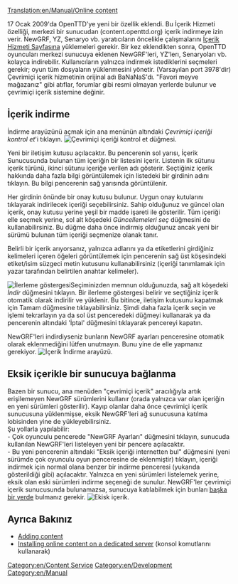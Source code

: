 [[Translation:en/Manual/Online content]]

{{tr/İçindekiler}}
{{en/Feature|0.7}}

17 Ocak 2009'da OpenTTD'ye yeni bir özellik eklendi. Bu İçerik Hizmeti özelliği, merkezi bir sunucudan (content.openttd.org) içerik indirmeye izin verir. NewGRF, YZ, Senaryo vb. yaratıcıların öncelikle çalışmalarını [http://content.openttd.org/ İçerik Hizmeti Sayfasına] yüklemeleri gerekir. Bir kez eklendikten sonra, OpenTTD oyuncuları merkezi sunucuya eklenen NewGRF'leri, YZ'lerı, Senaryoları vb. kolayca indirebilir. Kullanıcıların yalnızca indirmek istediklerini seçmeleri gerekir; oyun tüm dosyaların yüklenmesini yönetir. (Varsayılan port 3978'dir) Çevrimiçi içerik hizmetinin orijinal adı BaNaNaS'dı. "Favori meyve mağazanız" gibi atıflar, forumlar gibi resmi olmayan yerlerde bulunur ve çevrimiçi içerik sistemine değinir.

==İçerik indirme==
İndirme arayüzünü açmak için ana menünün altındaki ''Çevrimiçi içeriği kontrol et'''i tıklayın.
[[File:tr/Aname.png|center|frame|Çevrimiçi içeriği kontrol et düğmesi.]]

Yeni bir iletişim kutusu açılacaktır. Bu pencerenin sol yarısı, İçerik Sunucusunda bulunan tüm içeriğin bir listesini içerir. Listenin ilk sütunu içerik türünü, ikinci sütunu içeriğe verilen adı gösterir. Seçtiğiniz içerik hakkında daha fazla bilgi görüntülemek için listedeki bir girdinin adını tıklayın. Bu bilgi pencerenin sağ yarısında görüntülenir.

Her girdinin önünde bir onay kutusu bulunur. Uygun onay kutularını tıklayarak indirilecek içeriği seçebilirsiniz. Sahip olduğunuz ve güncel olan içerik, onay kutusu yerine yeşil bir madde işareti ile gösterilir.
Tüm içeriği elle seçmek yerine, sol alt köşedeki ''Güncellemeleri seç'' düğmesini de kullanabilirsiniz. Bu düğme daha önce indirmiş olduğunuz ancak yeni bir sürümü bulunan tüm içeriği seçmenize olanak tanır.

Belirli bir içerik arıyorsanız, yalnızca adlarını ya da etiketlerini girdiğiniz kelimeleri içeren öğeleri görüntülemek için pencerenin sağ üst köşesindeki etiket/isim süzgeci metin kutusunu kullanabilirsiniz (içeriği tanımlamak için yazar tarafından belirtilen anahtar kelimeler).

[[File:tr/Içerikindi.png|left|frame|İlerleme göstergesi]]Seçiminizden memnun olduğunuzda, sağ alt köşedeki ''İndir'' düğmesini tıklayın. Bir ilerleme göstergesi belirir ve seçtiğiniz içerik otomatik olarak indirilir ve yüklenir. Bu bitince, iletişim kutusunu kapatmak için Tamam düğmesine tıklayabilirsiniz. Şimdi daha fazla içerik seçin ve işlemi tekrarlayın ya da sol üst penceredeki düğmeyi kullanarak ya da pencerenin altındaki 'İptal' düğmesini tıklayarak pencereyi kapatın.

NewGRF'leri indirdiyseniz bunların NewGRF ayarları penceresine otomatik olarak eklenmediğini lütfen unutmayın. Bunu yine de elle yapmanız gerekiyor.
[[File:tr/Yzindir.png|center|frame|İçerik İndirme arayüzü.]]

==Eksik içerikle bir sunucuya bağlanma==
Bazen bir sunucu, ana menüden "çevrimiçi içerik" aracılığıyla artık erişilemeyen NewGRF sürümlerini kullanır (orada yalnızca var olan içeriğin en yeni sürümleri gösterilir). Kayıp olanlar daha önce çevrimiçi içerik sunucusuna yüklenmişse, eksik NewGRF'leri ağ sunucusuna katılma lobisinden yine de yükleyebilirsiniz.
<br>
Şu yollarla yapılabilir:<br>
- Çok oyunculu pencerede "NewGRF Ayarları" düğmesini tıklayın, sunucuda kullanılan NewGRF'leri listeleyen yeni bir pencere açılacaktır.<br>
- Bu yeni pencerenin altındaki "Eksik içeriği internetten bul" düğmesini (yeni sürümde çok oyunculu oyun penceresine de eklenmiştir) tıklayın, içeriği indirmek için normal olana benzer bir indirme penceresi (yukarıda gösterildiği gibi) açılacaktır. Yalnızca en yeni sürümleri listelemek yerine, eksik olan eski sürümleri indirme seçeneği de sunulur. NewGRF'ler çevrimiçi içerik sunucusunda bulunamazsa, sunucuya katılabilmek için bunları [[en/Archive/Community/NewGRF FAQ|başka bir yerde]] bulmanız gerekir.
[[File:tr/Çokgrf.png|center|frame|Ekisk içerik.]]

==Ayrıca Bakınız==
*[[en/Archive/Community/Content Service|Adding content]]
*[[en/Manual/Dedicated server#Installing_online_content|Installing online content on a dedicated server]] (konsol komutlarını kullanarak)

[[Category:en/Content Service]]
[[Category:en/Development]]
[[Category:en/Manual]]